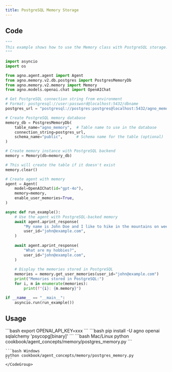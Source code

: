 ```yaml
---
title: PostgreSQL Memory Storage
---
```


## Code

```python cookbook/agent_concepts/memory/postgres_memory.py
"""
This example shows how to use the Memory class with PostgreSQL storage.
"""

import asyncio
import os

from agno.agent.agent import Agent
from agno.memory.v2.db.postgres import PostgresMemoryDb
from agno.memory.v2.memory import Memory
from agno.models.openai.chat import OpenAIChat

# Get PostgreSQL connection string from environment
# Format: postgresql://user:password@localhost:5432/dbname
postgres_url = "postgresql://postgres:postgres@localhost:5432/agno_memory"

# Create PostgreSQL memory database
memory_db = PostgresMemoryDb(
    table_name="agno_memory",  # Table name to use in the database
    connection_string=postgres_url,
    schema_name="public",      # Schema name for the table (optional)
)

# Create memory instance with PostgreSQL backend
memory = Memory(db=memory_db)

# This will create the table if it doesn't exist
memory.clear()

# Create agent with memory
agent = Agent(
    model=OpenAIChat(id="gpt-4o"),
    memory=memory,
    enable_user_memories=True,
)

async def run_example():
    # Use the agent with PostgreSQL-backed memory
    await agent.aprint_response(
        "My name is John Doe and I like to hike in the mountains on weekends.",
        user_id="john@example.com",
    )
    
    await agent.aprint_response(
        "What are my hobbies?",
        user_id="john@example.com",
    )
    
    # Display the memories stored in PostgreSQL
    memories = memory.get_user_memories(user_id="john@example.com")
    print("Memories stored in PostgreSQL:")
    for i, m in enumerate(memories):
        print(f"{i}: {m.memory}")

if __name__ == "__main__":
    asyncio.run(run_example())
```

## Usage

<Steps>
  <Snippet file="create-venv-step.mdx" />

  <Step title="Set environment variables">
    ```bash
    export OPENAI_API_KEY=xxx
    ```
  </Step>

  <Step title="Install libraries">
    ```bash
    pip install -U agno openai sqlalchemy 'psycopg[binary]'
    ```
  </Step>

  <Step title="Run Example">
    <CodeGroup>
    ```bash Mac/Linux
    python cookbook/agent_concepts/memory/postgres_memory.py
    ```

    ```bash Windows
    python cookbook/agent_concepts/memory/postgres_memory.py
    ```
    </CodeGroup>
  </Step>
</Steps>
